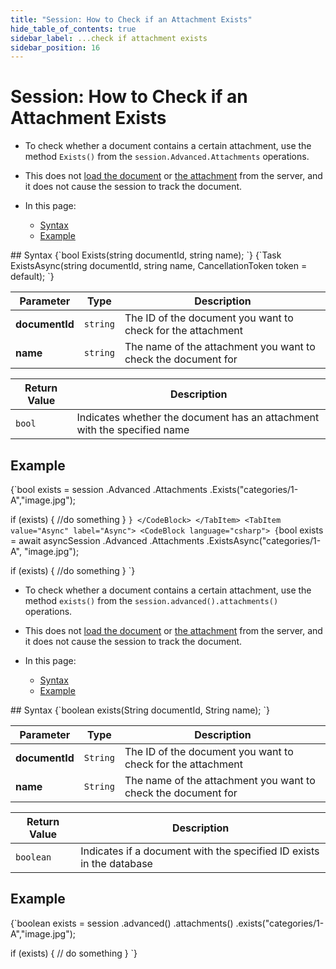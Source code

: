 ---
title: "Session: How to Check if an Attachment Exists"
hide_table_of_contents: true
sidebar_label: ...check if attachment exists
sidebar_position: 16
---




# Session: How to Check if an Attachment Exists
<LanguageSwitcher supportedLanguages={supportedLanguages} />
<LanguageContent language="csharp">

<Admonition type="note" title="">

* To check whether a document contains a certain attachment, use the method `Exists()` from the `session.Advanced.Attachments` 
operations.  

* This does not [load the document](../../../client-api/session/loading-entities.mdx) or [the attachment](../../../client-api/session/attachments/loading.mdx) 
from the server, and it does not cause the session to track the document.  

* In this page:  
  * [Syntax](../../../client-api/session/how-to/check-if-attachment-exists.mdx#syntax)  
  * [Example](../../../client-api/session/how-to/check-if-attachment-exists.mdx#example)  
</Admonition>
## Syntax

<Tabs groupId='languageSyntax'>
<TabItem value="Sync" label="Sync">
<CodeBlock language="csharp">
{`bool Exists(string documentId, string name);
`}
</CodeBlock>
</TabItem>
<TabItem value="Async" label="Async">
<CodeBlock language="csharp">
{`Task<bool> ExistsAsync(string documentId, string name, CancellationToken token = default);
`}
</CodeBlock>
</TabItem>
</Tabs>

| Parameter | Type | Description |
| - | - | - |
| **documentId** | `string` | The ID of the document you want to check for the attachment |
| **name** | `string` | The name of the attachment you want to check the document for |

| Return Value | Description |
| - | - |
| `bool` | Indicates whether the document has an attachment with the specified name |



## Example

<Tabs groupId='languageSyntax'>
<TabItem value="Sync" label="Sync">
<CodeBlock language="csharp">
{`bool exists = session
                .Advanced
                .Attachments
                .Exists("categories/1-A","image.jpg");

if (exists)
{
    //do something
}
`}
</CodeBlock>
</TabItem>
<TabItem value="Async" label="Async">
<CodeBlock language="csharp">
{`bool exists = await asyncSession
                        .Advanced
                        .Attachments
                        .ExistsAsync("categories/1-A", "image.jpg");

if (exists)
{
    //do something
}
`}
</CodeBlock>
</TabItem>
</Tabs>




</LanguageContent>
<LanguageContent language="java">

<Admonition type="note" title="">

* To check whether a document contains a certain attachment, use the method `exists()` from the `session.advanced().attachments()` 
operations.  

* This does not [load the document](../../../client-api/session/loading-entities.mdx) or [the attachment](../../../client-api/session/attachments/loading.mdx) 
from the server, and it does not cause the session to track the document.  

* In this page:  
  * [Syntax](../../../client-api/session/how-to/check-if-attachment-exists.mdx#syntax)  
  * [Example](../../../client-api/session/how-to/check-if-attachment-exists.mdx#example)  
</Admonition>
## Syntax

<TabItem value="exists_1" label="exists_1">
<CodeBlock language="java">
{`boolean exists(String documentId, String name);
`}
</CodeBlock>
</TabItem>

| Parameter | Type | Description |
| - | - | - |
| **documentId** | `String` | The ID of the document you want to check for the attachment |
| **name** | `String` | The name of the attachment you want to check the document for |

| Return Value | Description |
| - | - |
| `boolean` | Indicates if a document with the specified ID exists in the database |



## Example

<TabItem value="exists_2" label="exists_2">
<CodeBlock language="java">
{`boolean exists = session
                    .advanced()
                    .attachments()
                    .exists("categories/1-A","image.jpg");

if (exists) \{
    // do something
\}
`}
</CodeBlock>
</TabItem>




</LanguageContent>

<!---
### Session
- [What is a Session and How Does it Work](../../../client-api/session/what-is-a-session-and-how-does-it-work)
- [Loading Entities](../../../client-api/session/loading-entities)
- [How to Check if Entity has Changed](../../../client-api/session/how-to/check-if-entity-has-changed)
- [How to Check if There are Any Changes on a Session](../../../client-api/session/how-to/check-if-there-are-any-changes-on-a-session)
- [Evict Entity From a Session](../../../client-api/session/how-to/evict-entity-from-a-session)
- [Refresh Entity](../../../client-api/session/how-to/refresh-entity)


-->
